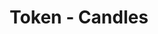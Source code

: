 ---
title: 'Token - Candles'
openapi: '/en/api-reference/openapi-en.json GET /token/v1/{chain}/{tokenAddress}/candles'
---